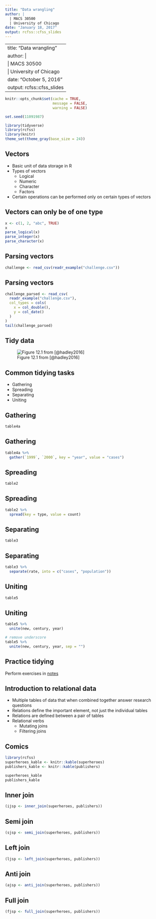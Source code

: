 ```yaml
---
title: "Data wrangling"
author: |
  | MACS 30500
  | University of Chicago
date: "January 18, 2017"
output: rcfss::cfss_slides
---
```


---
title: "Data wrangling"
author: |
  | MACS 30500
  | University of Chicago
date: "October 5, 2016"
output: rcfss::cfss_slides
---

```r
knitr::opts_chunk$set(cache = TRUE,
                      message = FALSE,
                      warning = FALSE)

set.seed(11091987)

library(tidyverse)
library(rcfss)
library(knitr)
theme_set(theme_gray(base_size = 24))
```

## Vectors

* Basic unit of data storage in R
* Types of vectors
    * Logical
    * Numeric
    * Character
    * Factors
* Certain operations can be performed only on certain types of vectors

## Vectors can only be of one type {.scrollable}

```r
x <- c(1, 2, "abc", TRUE)
x
parse_logical(x)
parse_integer(x)
parse_character(x)
```

## Parsing vectors

```r
challenge <- read_csv(readr_example("challenge.csv"))
```

## Parsing vectors {.scrollable}

```r
challenge_parsed <- read_csv(
  readr_example("challenge.csv"), 
  col_types = cols(
    x = col_double(),
    y = col_date()
  )
)
tail(challenge_parsed)
```

## Tidy data

![Figure 12.1 from [@hadley2016]](http://r4ds.had.co.nz/images/tidy-1.png)

## Common tidying tasks

* Gathering
* Spreading
* Separating
* Uniting

## Gathering

```r
table4a
```

## Gathering

```r
table4a %>% 
  gather(`1999`, `2000`, key = "year", value = "cases")
```

## Spreading

```r
table2
```

## Spreading

```r
table2 %>%
  spread(key = type, value = count)
```

## Separating

```r
table3
```

## Separating

```r
table3 %>% 
  separate(rate, into = c("cases", "population"))
```

## Uniting

```r
table5
```

## Uniting {.scrollable}

```r
table5 %>% 
  unite(new, century, year)

# remove underscore
table5 %>% 
  unite(new, century, year, sep = "")
```

## Practice tidying

Perform exercises in [notes](block006_tidy_data.html#practice_tidying_data)

## Introduction to relational data

* Multiple tables of data that when combined together answer research questions
* Relations define the important element, not just the individual tables
* Relations are defined between a pair of tables
* Relational verbs
    * Mutating joins
    * Filtering joins

## Comics {.scrollable}

```r
library(rcfss)
superheroes_kable <- knitr::kable(superheroes)
publishers_kable <- knitr::kable(publishers)
```

```r
superheroes_kable
publishers_kable
```

## Inner join

```r
(ijsp <- inner_join(superheroes, publishers))
```
  
## Semi join

```r
(sjsp <- semi_join(superheroes, publishers))
```

## Left join

```r
(ljsp <- left_join(superheroes, publishers))
```

## Anti join

```r
(ajsp <- anti_join(superheroes, publishers))
```

## Full join

```r
(fjsp <- full_join(superheroes, publishers))
```




